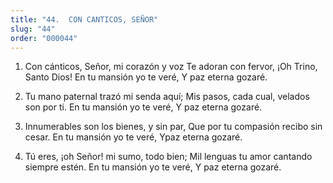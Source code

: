 ```yaml
---
title: "44.  CON CANTICOS, SEÑOR"
slug: "44"
order: "000044"
---
```

1. Con cánticos, Señor, mi corazón y voz
Te adoran con fervor, ¡Oh Trino, Santo Dios! En tu mansión yo te veré,
Y paz eterna gozaré.

2. Tu mano paternal trazó mi senda aquí; Mis pasos, cada cual, velados son por ti. En tu mansión yo te veré, Y paz eterna gozaré.

3. Innumerables son los bienes, y sin par, Que por tu compasión recibo sin cesar. En tu mansión yo te veré,
Ypaz eterna gozaré.

4. Tú eres, ¡oh Señor! mi sumo, todo bien;
Mil lenguas tu amor cantando siempre estén. En tu mansión yo te veré,
Y paz eterna gozaré.

